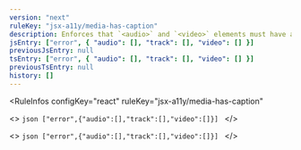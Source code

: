```yaml
---
version: "next"
ruleKey: "jsx-a11y/media-has-caption"
description: Enforces that `<audio>` and `<video>` elements must have a `<track>` for captions
jsEntry: ["error", { "audio": [], "track": [], "video": [] }]
previousJsEntry: null
tsEntry: ["error", { "audio": [], "track": [], "video": [] }]
previousTsEntry: null
history: []
---
```


<RuleInfos 
  configKey="react" 
  ruleKey="jsx-a11y/media-has-caption" 
>
  <>
    ```json
    ["error",{"audio":[],"track":[],"video":[]}]
    ```
  </>

  <>
    ```json
    ["error",{"audio":[],"track":[],"video":[]}]
    ```
  </>
</RuleInfos>
